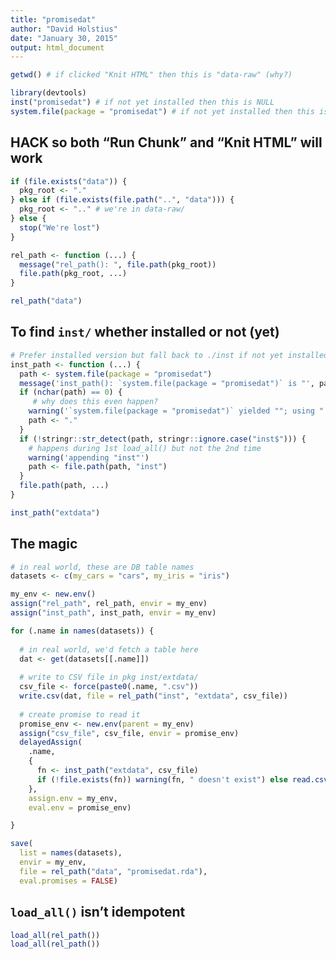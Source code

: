 ```yaml
---
title: "promisedat"
author: "David Holstius"
date: "January 30, 2015"
output: html_document
---
```


```r
getwd() # if clicked "Knit HTML" then this is "data-raw" (why?)
```

```r
library(devtools)
inst("promisedat") # if not yet installed then this is NULL
system.file(package = "promisedat") # if not yet installed then this is ""
```

## HACK so both "Run Chunk" and "Knit HTML" will work

```r
if (file.exists("data")) {
  pkg_root <- "." 
} else if (file.exists(file.path("..", "data"))) {
  pkg_root <- ".." # we're in data-raw/
} else {
  stop("We're lost")
}

rel_path <- function (...) {
  message("rel_path(): ", file.path(pkg_root))
  file.path(pkg_root, ...)
}

rel_path("data")
```

## To find `inst/` whether installed or not (yet) 

```r
# Prefer installed version but fall back to ./inst if not yet installed
inst_path <- function (...) {
  path <- system.file(package = "promisedat")
  message('inst_path(): `system.file(package = "promisedat")` is "', path, '"')
  if (nchar(path) == 0) {
     # why does this even happen?
    warning('`system.file(package = "promisedat")` yielded ""; using "." instead')
    path <- "."
  }
  if (!stringr::str_detect(path, stringr::ignore.case("inst$"))) {
    # happens during 1st load_all() but not the 2nd time
    warning('appending "inst"') 
    path <- file.path(path, "inst")
  }
  file.path(path, ...)
}

inst_path("extdata")
```

## The magic

```r
# in real world, these are DB table names
datasets <- c(my_cars = "cars", my_iris = "iris")

my_env <- new.env()
assign("rel_path", rel_path, envir = my_env)
assign("inst_path", inst_path, envir = my_env)

for (.name in names(datasets)) {
  
  # in real world, we'd fetch a table here
  dat <- get(datasets[[.name]])                      
  
  # write to CSV file in pkg inst/extdata/
  csv_file <- force(paste0(.name, ".csv"))
  write.csv(dat, file = rel_path("inst", "extdata", csv_file))
  
  # create promise to read it
  promise_env <- new.env(parent = my_env)               
  assign("csv_file", csv_file, envir = promise_env)
  delayedAssign(
    .name, 
    {
      fn <- inst_path("extdata", csv_file)
      if (!file.exists(fn)) warning(fn, " doesn't exist") else read.csv(fn)
    },
    assign.env = my_env, 
    eval.env = promise_env)

}

save(
  list = names(datasets), 
  envir = my_env,
  file = rel_path("data", "promisedat.rda"), 
  eval.promises = FALSE)
```

## `load_all()` isn't idempotent

```r
load_all(rel_path())
load_all(rel_path())
```
